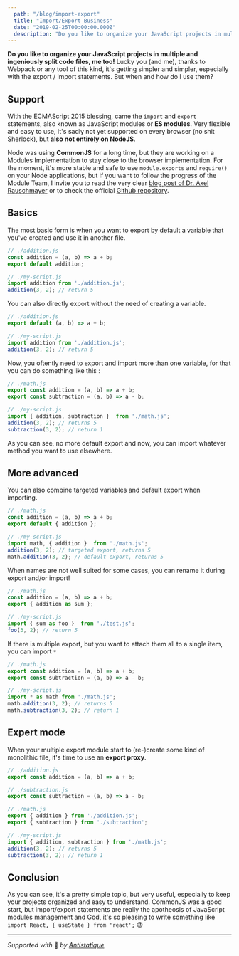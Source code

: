```yaml
---
  path: "/blog/import-export"
  title: "Import/Export Business"
  date: "2019-02-25T00:00:00.000Z"
  description: "Do you like to organize your JavaScript projects in multiple and ingeniously split code files, me too! Lucky you (and me), thanks to Webpack or any tool of this kind, it's getting simpler and simpler, especially with the export / import statements. But when and how do I use them?"
---
```



**Do you like to organize your JavaScript projects in multiple and ingeniously split code files, me too!** Lucky you (and me), thanks to Webpack or any tool of this kind, it's getting simpler and simpler, especially with the export / import statements. But when and how do I use them?

## Support
With the  ECMAScript 2015 blessing, came the `import` and `export` statements, also known as JavaScript modules or **ES modules**. Very flexible and easy to use, It's sadly not yet supported on every browser (no shit Sherlock), but **also not entirely on NodeJS**.

Node was using **CommonJS** for a long time, but they are working on a Modules Implementation to stay close to the browser implementation. For the moment, it's more stable and safe to use `module.exports` and `require()` on your Node applications, but if you want to follow the progress of the Module Team, I invite you to read the very clear [blog post of  Dr. Axel Rauschmayer](http://2ality.com/2018/12/nodejs-esm-phases.html) or to check the official [Github repository](https://github.com/nodejs/modules).

## Basics
The most basic form is when you want to export by default a variable that you've created and use it in another file.

```js
// ./addition.js
const addition = (a, b) => a + b;
export default addition;

// ./my-script.js
import addition from './addition.js';
addition(3, 2); // return 5
```

You can also directly export without the need of creating a variable.

```js
// ./addition.js
export default (a, b) => a + b;

// ./my-script.js
import addition from './addition.js';
addition(3, 2); // return 5
```

Now, you oftently need to export and import more than one variable, for that you can do something like this :

```js
// ./math.js
export const addition = (a, b) => a + b;
export const subtraction = (a, b) => a - b;

// ./my-script.js
import { addition, subtraction }  from './math.js';
addition(3, 2); // returns 5
subtraction(3, 2); // return 1
```

As you can see, no more default export and now, you can import whatever method you want to use elsewhere.

## More advanced
You can also combine targeted  variables and default export when importing.

```js
// ./math.js
const addition = (a, b) => a + b;
export default { addition };

// ./my-script.js
import math, { addition }  from './math.js';
addition(3, 2); // targeted export, returns 5
math.addition(3, 2); // default export, returns 5
```

When names are not well suited for some cases, you can rename it during export and/or import!

```js
// ./math.js
const addition = (a, b) => a + b;
export { addition as sum };

// ./my-script.js
import { sum as foo }  from './test.js';
foo(3, 2); // return 5
```

If there is multiple export, but you want to attach them all to a single item, you can import `*`

```js
// ./math.js
export const addition = (a, b) => a + b;
export const subtraction = (a, b) => a - b;

// ./my-script.js
import * as math from './math.js';
math.addition(3, 2); // returns 5
math.subtraction(3, 2); // return 1
```

## Expert mode
When your multiple export module start to (re-)create some kind of monolithic file, it's time to use an **export proxy**.

```js
// ./addition.js
export const addition = (a, b) => a + b;

// ./subtraction.js
export const subtraction = (a, b) => a - b;

// ./math.js
export { addition } from './addition.js';
export { subtraction } from './subtraction';

// ./my-script.js
import { addition, subtraction } from './math.js';
addition(3, 2); // returns 5
subtraction(3, 2); // return 1
```

## Conclusion
As you can see, it's a pretty simple topic, but very useful, especially to keep your projects organized and easy to understand. CommonJS was a good start, but import/export statements are really the apotheosis of JavaScript modules management and God, it's so pleasing to write something like `import React, { useState } from 'react';`  :heart_eyes:

---

*Supported with* 💛 *by [Antistatique](https://antistatique.net)*
